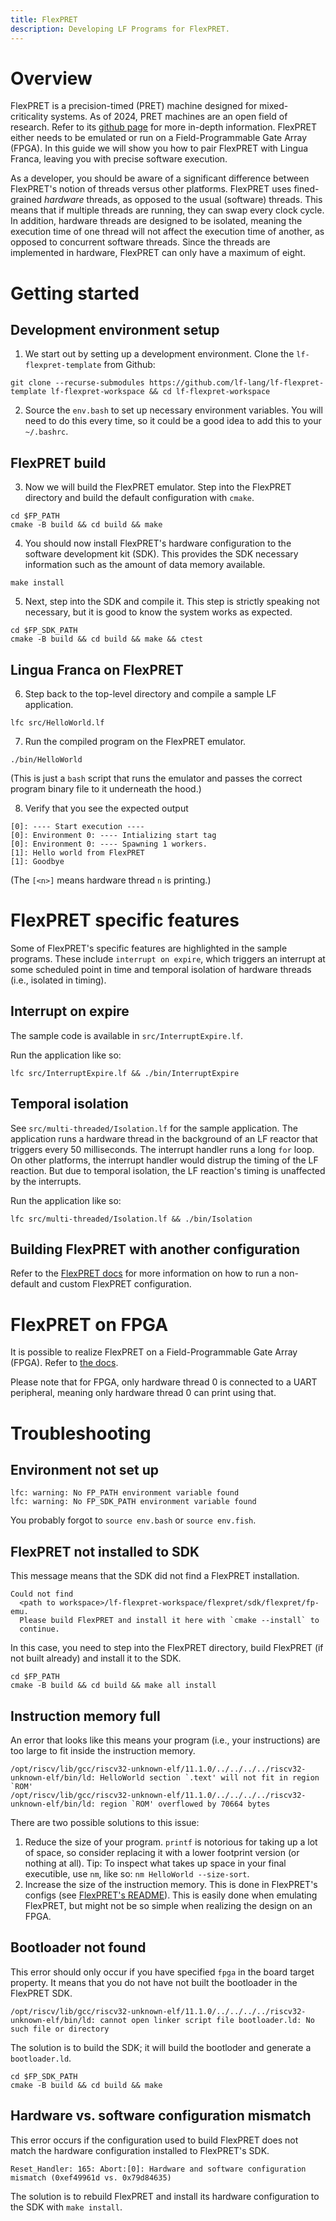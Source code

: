 ```yaml
---
title: FlexPRET
description: Developing LF Programs for FlexPRET.
---
```

# Overview

FlexPRET is a precision-timed (PRET) machine designed for mixed-criticality systems. As of 2024, PRET machines are an open field of research. Refer to its [github page](https://github.com/pretis/flexpret) for more in-depth information. FlexPRET either needs to be emulated or run on a Field-Programmable Gate Array  (FPGA). In this guide we will show you how to pair FlexPRET with Lingua Franca, leaving you with precise software execution.

As a developer, you should be aware of a significant difference between FlexPRET's notion of threads versus other platforms. FlexPRET uses fined-grained *hardware* threads, as opposed to the usual (software) threads. This means that if multiple threads are running, they can swap every clock cycle. In addition, hardware threads are designed to be isolated, meaning the execution time of one thread will not affect the execution time of another, as opposed to concurrent software threads. Since the threads are implemented in hardware, FlexPRET can only have a maximum of eight.

# Getting started

## Development environment setup

1. We start out by setting up a development environment. Clone the 
`lf-flexpret-template` from Github:
```
git clone --recurse-submodules https://github.com/lf-lang/lf-flexpret-template lf-flexpret-workspace && cd lf-flexpret-workspace
```
2. Source the `env.bash` to set up necessary environment variables. You will need to do this every time, so it could be a good idea to add this to your `~/.bashrc`.

## FlexPRET build

3. Now we will build the FlexPRET emulator. Step into the FlexPRET directory and build the default configuration with `cmake`.
```
cd $FP_PATH
cmake -B build && cd build && make
```

4. You should now install FlexPRET's hardware configuration to the software development kit (SDK). This provides the SDK necessary information such as the amount of data memory available.
```
make install
```

5. Next, step into the SDK and compile it. This step is strictly speaking not necessary, but it is good to know the system works as expected.
```
cd $FP_SDK_PATH
cmake -B build && cd build && make && ctest
```

## Lingua Franca on FlexPRET

6. Step back to the top-level directory and compile a sample LF application.
```
lfc src/HelloWorld.lf
```

7. Run the compiled program on the FlexPRET emulator.
```
./bin/HelloWorld
```

(This is just a `bash` script that runs the emulator and passes the correct program binary file to it underneath the hood.)

8. Verify that you see the expected output
```
[0]: ---- Start execution ----
[0]: Environment 0: ---- Intializing start tag
[0]: Environment 0: ---- Spawning 1 workers.
[1]: Hello world from FlexPRET
[1]: Goodbye
```

(The `[<n>]` means hardware thread `n` is printing.)

# FlexPRET specific features

Some of FlexPRET's specific features are highlighted in the sample programs. These include `interrupt on expire`, which triggers an interrupt at some scheduled point in time and temporal isolation of hardware threads (i.e., isolated in timing). 

## Interrupt on expire

The sample code is available in `src/InterruptExpire.lf`. 

Run the application like so:

```
lfc src/InterruptExpire.lf && ./bin/InterruptExpire
```

## Temporal isolation

See `src/multi-threaded/Isolation.lf` for the sample application. The application runs a hardware thread in the background of an LF reactor that triggers every 50 milliseconds. The interrupt handler runs a long `for` loop. On other platforms, the interrupt handler would distrup the timing of the LF reaction. But due to temporal isolation, the LF reaction's timing is unaffected by the interrupts.

Run the application like so:

```
lfc src/multi-threaded/Isolation.lf && ./bin/Isolation
```

## Building FlexPRET with another configuration

Refer to the [FlexPRET docs](https://github.com/pretis/flexpret?tab=readme-ov-file#configuration) for more information on how to run a non-default and custom FlexPRET configuration.

# FlexPRET on FPGA

It is possible to realize FlexPRET on a Field-Programmable Gate Array (FPGA). Refer to [the docs](https://github.com/pretis/flexpret?tab=readme-ov-file#running-on-fpga).

Please note that for FPGA, only hardware thread 0 is connected to a UART peripheral, meaning only hardware thread 0 can print using that.

# Troubleshooting

## Environment not set up

```
lfc: warning: No FP_PATH environment variable found
lfc: warning: No FP_SDK_PATH environment variable found
```

You probably forgot to `source env.bash` or `source env.fish`.

## FlexPRET not installed to SDK

This message means that the SDK did not find a FlexPRET installation.

```
Could not find
  <path to workspace>/lf-flexpret-workspace/flexpret/sdk/flexpret/fp-emu.
  Please build FlexPRET and install it here with `cmake --install` to
  continue.
```

In this case, you need to step into the FlexPRET directory, build FlexPRET (if
not built already) and install it to the SDK.

```
cd $FP_PATH
cmake -B build && cd build && make all install
```

## Instruction memory full

An error that looks like this means your program (i.e., your instructions) are 
too large to fit inside the instruction memory.

```
/opt/riscv/lib/gcc/riscv32-unknown-elf/11.1.0/../../../../riscv32-unknown-elf/bin/ld: HelloWorld section `.text' will not fit in region `ROM'
/opt/riscv/lib/gcc/riscv32-unknown-elf/11.1.0/../../../../riscv32-unknown-elf/bin/ld: region `ROM' overflowed by 70664 bytes
```

There are two possible solutions to this issue:
1. Reduce the size of your program. `printf` is notorious for taking up a lot of
space, so consider replacing it with a lower footprint version (or nothing at all). Tip: To inspect
what takes up space in your final executible, use `nm`, like so:
`nm HelloWorld --size-sort`.
1. Increase the size of the instruction memory. This is done in FlexPRET's
configs (see [FlexPRET's README](https://github.com/pretis/flexpret?tab=readme-ov-file#configuration)). This is easily
done when emulating FlexPRET, but might not be so simple when realizing the design on an FPGA.

## Bootloader not found

This error should only occur if you have specified `fpga` in the board target property. It means that you do not have not built the bootloader in the FlexPRET SDK.
```
/opt/riscv/lib/gcc/riscv32-unknown-elf/11.1.0/../../../../riscv32-unknown-elf/bin/ld: cannot open linker script file bootloader.ld: No such file or directory
```

The solution is to build the SDK; it will build the bootloder and generate a `bootloader.ld`. 

```
cd $FP_SDK_PATH
cmake -B build && cd build && make
```

## Hardware vs. software configuration mismatch

This error occurs if the configuration used to build FlexPRET does not match the hardware configuration installed to FlexPRET's SDK.

```
Reset_Handler: 165: Abort:[0]: Hardware and software configuration mismatch (0xef49961d vs. 0x79d84635)
```

The solution is to rebuild FlexPRET and install its hardware configuration to the SDK with `make install`. 
